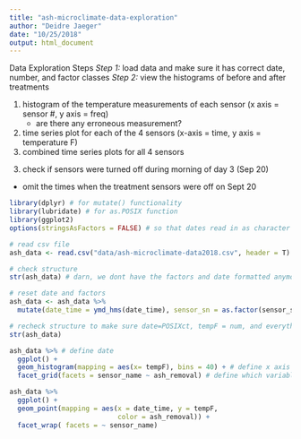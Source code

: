 ```yaml
---
title: "ash-microclimate-data-exploration"
author: "Deidre Jaeger"
date: "10/25/2018"
output: html_document
---
```


Data Exploration Steps
*Step 1:* load data and make sure it has correct date, number, and factor classes
*Step 2:* view the histograms of before and after treatments


1. histogram of the temperature measurements of each sensor (x axis = sensor #, y axis = freq)
   - are there any erroneous measurement?
2. time series plot for each of the 4 sensors (x-axis = time, y axis = temperature F)
3. combined time series plots for all 4 sensors

3) check if sensors were turned off during morning of day 3 (Sep 20)
  - omit the times when the treatment sensors were off on Sept 20
  
```r
library(dplyr) # for mutate() functionality
library(lubridate) # for as.POSIX function
library(ggplot2)
options(stringsAsFactors = FALSE) # so that dates read in as character strings not factors (factors are troublesome for converting to dates)

```
  
```r

# read csv file
ash_data <- read.csv("data/ash-microclimate-data2018.csv", header = T) 

# check structure
str(ash_data) # darn, we dont have the factors and date formatted anymore

# reset date and factors
ash_data <- ash_data %>% 
  mutate(date_time = ymd_hms(date_time), sensor_sn = as.factor(sensor_sn), sensor_name = as.factor(sensor_name), ash_removal = as.factor(ash_removal))

# recheck structure to make sure date=POSIXct, tempF = num, and everything else is a factor- except we don't care about the "X" factor
str(ash_data) 

```

```r

ash_data %>% # define date
  ggplot() +
  geom_histogram(mapping = aes(x= tempF), bins = 40) + # define x axis
  facet_grid(facets = sensor_name ~ ash_removal) # define which variables to panel vertical and horizontal graphs with

```

```r

ash_data %>% 
  ggplot() +
  geom_point(mapping = aes(x = date_time, y = tempF,
                           color = ash_removal)) +
  facet_wrap( facets = ~ sensor_name)


```



